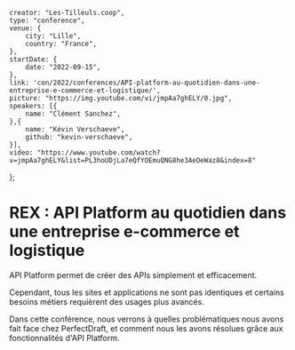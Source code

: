     creator: "Les-Tilleuls.coop",
    type: "conference",
    venue: {
        city: "Lille",
        country: "France",
    },
    startDate: {
        date: "2022-09-15",
    },
    link: 'con/2022/conferences/API-platform-au-quotidien-dans-une-entreprise-e-commerce-et-logistique/',
    picture: "https://img.youtube.com/vi/jmpAa7ghELY/0.jpg",
    speakers: [{
        name: "Clément Sanchez",
    },{
        name: "Kévin Verschaeve",
        github: "kevin-verschaeve",
    }],
    video: "https://www.youtube.com/watch?v=jmpAa7ghELY&list=PL3hoUDjLa7eQfYOEmuQNG8he3AeOeWaz8&index=8"
};

# REX : API Platform au quotidien dans une entreprise e-commerce et logistique

API Platform permet de créer des APIs simplement et efficacement.

Cependant, tous les sites et applications ne sont pas identiques et certains besoins métiers requièrent des usages plus avancés.

Dans cette conférence, nous verrons à quelles problématiques nous avons fait face chez PerfectDraft, et comment nous les avons résolues grâce aux fonctionnalités d'API Platform.